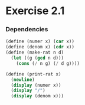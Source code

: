
# Exercise 2.1

### Dependencies

```scheme 
(define (numer x) (car x))
(define (denom x) (cdr x))
(define (make-rat n d)
  (let ((g (gcd n d)))
    (cons (/ n g) (/ d g))))

(define (print-rat x)
  (newline)
  (display (numer x))
  (display "/")
  (display (denom x)))
```

 <Giscus
  repo={config.repo}
  repoId={config.repoId}
  category={config.category}
  categoryId={config.categoryId}
  mapping={config.mapping}
  reactionsEnabled={config.reactionsEnabled}
  emitMetadata={config.emitMetadata}
  theme={config.theme}
/>

